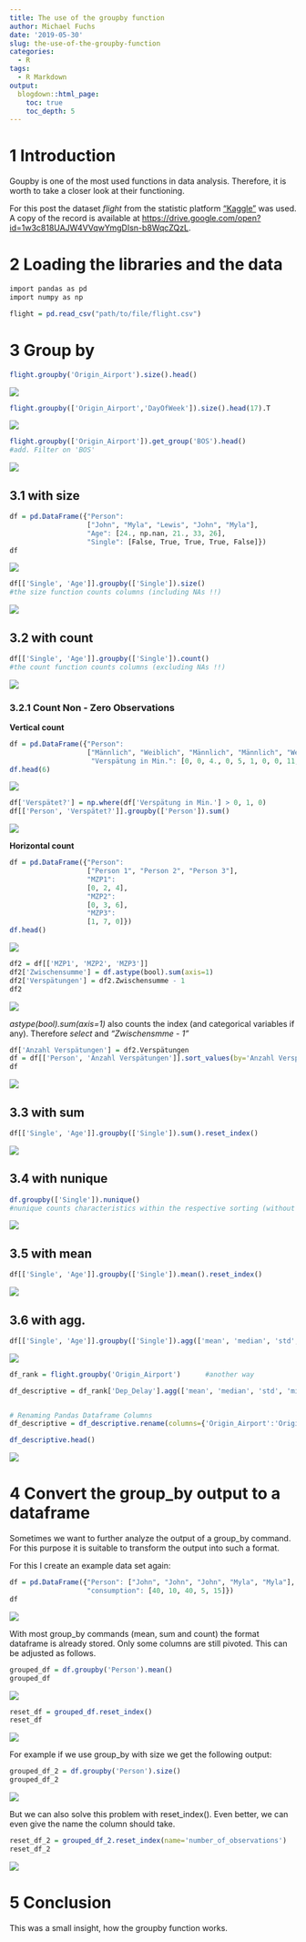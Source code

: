 ```yaml
---
title: The use of the groupby function
author: Michael Fuchs
date: '2019-05-30'
slug: the-use-of-the-groupby-function
categories:
  - R
tags:
  - R Markdown
output:
  blogdown::html_page:
    toc: true
    toc_depth: 5
---
```



# 1 Introduction


Goupby is one of the most used functions in data analysis. Therefore, it is worth to take a closer look at their functioning.


For this post the dataset *flight* from the statistic platform ["Kaggle"](https://www.kaggle.com) was used. A copy of the record is available at <https://drive.google.com/open?id=1w3c818UAJW4VVqwYmgDIsn-b8WqcZQzL>.


# 2 Loading the libraries and the data



```r
import pandas as pd
import numpy as np
```


```r
flight = pd.read_csv("path/to/file/flight.csv")
```




# 3 Group by

```r
flight.groupby('Origin_Airport').size().head()
```

![](/post/2019-05-30-the-use-of-the-groupby-function_files/p1p35.png)


```r
flight.groupby(['Origin_Airport','DayOfWeek']).size().head(17).T
```

![](/post/2019-05-30-the-use-of-the-groupby-function_files/p1p36.png)


```r
flight.groupby(['Origin_Airport']).get_group('BOS').head()               
#add. Filter on 'BOS'
```

![](/post/2019-05-30-the-use-of-the-groupby-function_files/p1p37.png)





## 3.1 with size

```r
df = pd.DataFrame({"Person":
                   ["John", "Myla", "Lewis", "John", "Myla"],
                   "Age": [24., np.nan, 21., 33, 26],
                   "Single": [False, True, True, True, False]})
df 
```

![](/post/2019-05-30-the-use-of-the-groupby-function_files/p1p38.png)


```r
df[['Single', 'Age']].groupby(['Single']).size()       
#the size function counts columns (including NAs !!) 
```

![](/post/2019-05-30-the-use-of-the-groupby-function_files/p1p39.png)

## 3.2 with count

```r
df[['Single', 'Age']].groupby(['Single']).count()     
#the count function counts columns (excluding NAs !!)
```

![](/post/2019-05-30-the-use-of-the-groupby-function_files/p1p40.png)


### 3.2.1 Count Non - Zero Observations

**Vertical count**

```r
df = pd.DataFrame({"Person":
                   ["Männlich", "Weiblich", "Männlich", "Männlich", "Weiblich", "Männlich", "Weiblich",                     "Männlich", "Weiblich", "Männlich", "Weiblich", "Männlich", "Weiblich"],
                    "Verspätung in Min.": [0, 0, 4., 0, 5, 1, 0, 0, 11, 5, 4, 0, 9]})
df.head(6)
```

![](/post/2019-05-30-the-use-of-the-groupby-function_files/p1p41.png)

```r
df['Verspätet?'] = np.where(df['Verspätung in Min.'] > 0, 1, 0)
df[['Person', 'Verspätet?']].groupby(['Person']).sum()
```

![](/post/2019-05-30-the-use-of-the-groupby-function_files/p1p42.png)



**Horizontal count**

```r
df = pd.DataFrame({"Person":
                   ["Person 1", "Person 2", "Person 3"],
                   "MZP1": 
                   [0, 2, 4],
                   "MZP2": 
                   [0, 3, 6],
                   "MZP3": 
                   [1, 7, 0]})
df.head() 
```

![](/post/2019-05-30-the-use-of-the-groupby-function_files/p1p43.png)


```r
df2 = df[['MZP1', 'MZP2', 'MZP3']]
df2['Zwischensumme'] = df.astype(bool).sum(axis=1)
df2['Verspätungen'] = df2.Zwischensumme - 1
df2
```

![](/post/2019-05-30-the-use-of-the-groupby-function_files/p1p44.png)

*astype(bool).sum(axis=1)* also counts the index (and categorical variables if any). Therefore *select* and *"Zwischensmme - 1"*



```r
df['Anzahl Verspätungen'] = df2.Verspätungen
df = df[['Person', 'Anzahl Verspätungen']].sort_values(by='Anzahl Verspätungen', ascending=False)
df
```

![](/post/2019-05-30-the-use-of-the-groupby-function_files/p1p45.png)


## 3.3 with sum

```r
df[['Single', 'Age']].groupby(['Single']).sum().reset_index() 
```

![](/post/2019-05-30-the-use-of-the-groupby-function_files/p1p46.png)


## 3.4 with nunique

```r
df.groupby(['Single']).nunique()       
#nunique counts characteristics within the respective sorting (without NAs)
```

![](/post/2019-05-30-the-use-of-the-groupby-function_files/p1p47.png)


## 3.5 with mean

```r
df[['Single', 'Age']].groupby(['Single']).mean().reset_index() 
```

![](/post/2019-05-30-the-use-of-the-groupby-function_files/p1p48.png)


## 3.6 with agg.

```r
df[['Single', 'Age']].groupby(['Single']).agg(['mean', 'median', 'std', 'min', 'max']).reset_index()
```

![](/post/2019-05-30-the-use-of-the-groupby-function_files/p1p49.png)

```r
df_rank = flight.groupby('Origin_Airport')      #another way

df_descriptive = df_rank['Dep_Delay'].agg(['mean', 'median', 'std', 'min', 'max']).reset_index()


# Renaming Pandas Dataframe Columns
df_descriptive = df_descriptive.rename(columns={'Origin_Airport':'Origin Airport', 'mean':'Mean', 'median':'Median', 'std':'Standard Deviation', 'min':'Minimum', 'max': 'Maximum'})

df_descriptive.head()
```

![](/post/2019-05-30-the-use-of-the-groupby-function_files/p1p50.png)




# 4 Convert the group_by output to a dataframe

Sometimes we want to further analyze the output of a group_by command. 
For this purpose it is suitable to transform the output into such a format.               


For this I create an example data set again:

```r
df = pd.DataFrame({"Person": ["John", "John", "John", "Myla", "Myla"],
                   "consumption": [40, 10, 40, 5, 15]})
df
```

![](/post/2019-05-30-the-use-of-the-groupby-function_files/p1p51.png)


With most group_by commands (mean, sum and count) the format dataframe is already stored. Only some columns are still pivoted.
This can be adjusted as follows.

```r
grouped_df = df.groupby('Person').mean()
grouped_df
```

![](/post/2019-05-30-the-use-of-the-groupby-function_files/p1p52.png)

```r
reset_df = grouped_df.reset_index()
reset_df
```

![](/post/2019-05-30-the-use-of-the-groupby-function_files/p1p53.png)


For example if we use group_by with size we get the following output:

```r
grouped_df_2 = df.groupby('Person').size()
grouped_df_2
```

![](/post/2019-05-30-the-use-of-the-groupby-function_files/p1p54.png)


But we can also solve this problem with reset_index().
Even better, we can even give the name the column should take.

```r
reset_df_2 = grouped_df_2.reset_index(name='number_of_observations')
reset_df_2
```

![](/post/2019-05-30-the-use-of-the-groupby-function_files/p1p55.png)



# 5 Conclusion

This was a small insight, how the groupby function works.
